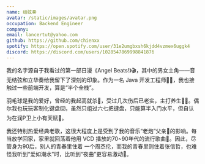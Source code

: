 ```yaml
---
name: 结弦奏
avatar: /static/images/avatar.png
occupation: Backend Engineer
company:
email: lancertut@yahoo.com
github: https://github.com/chienxx
spotify: https://open.spotify.com/user/31e2umgbxsh6kjdd4vzmex6uggk4
discord: https://discord.com/users/1028547869998841876
---
```


我的名字源自于我看过的第一部日漫《Angel Beats!》🎬，其中的男女主角——音无结弦和立华奏给我留下了深刻的印象。作为一名 Java 开发工程师👨‍💻，我也接触过一些前端开发，算是“半个全栈”。

羽毛球是我的爱好，曾经的我起高就杀🏸，受过几次伤后已老实，主打养生🧘‍♂️。偶尔我也玩玩客制化键盘⌨️，虽然只组过六七把键盘，只能算半入门水平，但自认为在润P卫上小有天赋🌟。

我还特别热爱经典老歌，这很大程度上是受到了我的音乐“老炮”父亲👨的影响。每当放学回家，家里就回荡着他用 VCD 播放的70~90年代的流行歌曲📀。因此，尽管身为90后，别人的青春里住着
一个周杰伦，而我的青春里则住着张信哲，也难怪我听到“爱如潮水”时，比听到“夜曲”更容易激动🤣。